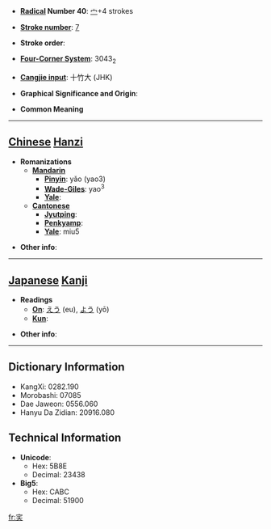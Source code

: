 * '''[[Wiktionary:Chinese radical index| Radical]] Number 40''': [[Wiktionary:Chinese radical index 宀|宀]]+4 strokes

* '''[[Wiktionary:Chinese total strokes index|Stroke number]]''': [[Wiktionary:Chinese total strokes index 7|7]]

* '''Stroke order''': 

* '''[[Wiktionary:Chinese four corner index|Four-Corner System]]''': 3043<sub>2</sub>

* '''[[Wiktionary:Chinese Cangjie index|Cangjie input]]''': 十竹大 (JHK)

* '''Graphical Significance and Origin''': 

* '''Common Meaning'''

----

== [[Chinese]] [[Hanzi]] ==

* '''Romanizations'''
** '''[[Mandarin]]'''
*** '''[[Pinyin]]''': yǎo (yao3)
*** '''[[Wade-Giles]]''': yao<sup>3</sup>
*** '''[[Yale]]''': 
** '''[[Cantonese]]'''
*** '''[[Jyutping]]''':
*** '''[[Penkyamp]]''': 
*** '''[[Yale]]''': miu5

* '''Other info''': 

----

== [[Japanese]] [[Kanji]] ==

* '''Readings'''
** '''[[On]]''': [[えう]] (eu), [[よう]] (yō)
** '''[[Kun]]''': 

* '''Other info''':  

----

== Dictionary Information ==

* KangXi: 0282.190
* Morobashi: 07085
* Dae Jaweon: 0556.060
* Hanyu Da Zidian: 20916.080

== Technical Information ==

* '''Unicode''':
** Hex: 5B8E
** Decimal: 23438
* '''Big5''':
** Hex: CABC
** Decimal: 51900

[[fr:宎]]
